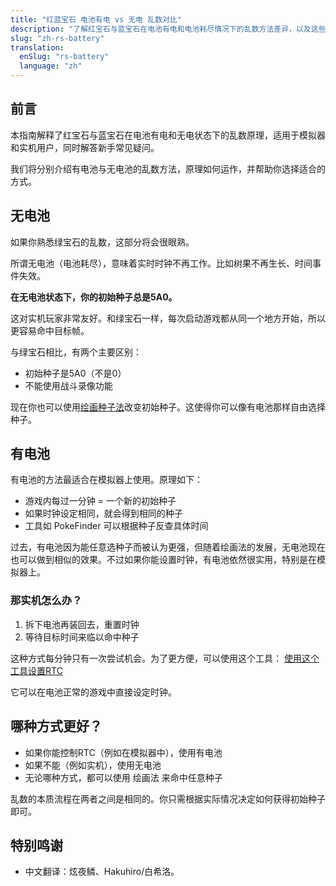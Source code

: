 ```yaml
---
title: "红蓝宝石 电池有电 vs 无电 乱数对比"
description: "了解红宝石与蓝宝石在电池有电和电池耗尽情况下的乱数方法差异，以及这些差异如何影响宝可梦结果。"
slug: "zh-rs-battery"
translation:
  enSlug: "rs-battery"
  language: "zh"
---
```


## 前言

本指南解释了红宝石与蓝宝石在电池有电和无电状态下的乱数原理，适用于模拟器和实机用户，同时解答新手常见疑问。

我们将分别介绍有电池与无电池的乱数方法，原理如何运作，并帮助你选择适合的方式。

## 无电池

如果你熟悉绿宝石的乱数，这部分将会很眼熟。

所谓无电池（电池耗尽），意味着实时时钟不再工作。比如树果不再生长、时间事件失效。

**在无电池状态下，你的初始种子总是5A0。**

这对实机玩家非常友好。和绿宝石一样，每次启动游戏都从同一个地方开始，所以更容易命中目标帧。

与绿宝石相比，有两个主要区别：

- 初始种子是5A0（不是0）
- 不能使用战斗录像功能

现在你也可以使用[绘画种子法](/emerald-painting-rng)改变初始种子。这使得你可以像有电池那样自由选择种子。

## 有电池

有电池的方法最适合在模拟器上使用。原理如下：

- 游戏内每过一分钟 = 一个新的初始种子
- 如果时钟设定相同，就会得到相同的种子
- 工具如 PokeFinder 可以根据种子反查具体时间

过去，有电池因为能任意选种子而被认为更强，但随着绘画法的发展，无电池现在也可以做到相似的效果。不过如果你能设置时钟，有电池依然很实用，特别是在模拟器上。

### 那实机怎么办？

1. 拆下电池再装回去，重置时钟
2. 等待目标时间来临以命中种子

这种方式每分钟只有一次尝试机会。为了更方便，可以使用这个工具：
[使用这个工具设置RTC](https://github.com/megaboyexe/GBA_RTCRead)

它可以在电池正常的游戏中直接设定时钟。

## 哪种方式更好？

- 如果你能控制RTC（例如在模拟器中），使用有电池
- 如果不能（例如实机），使用无电池
- 无论哪种方式，都可以使用 绘画法 来命中任意种子

乱数的本质流程在两者之间是相同的。你只需根据实际情况决定如何获得初始种子即可。

## 特别鸣谢

- 中文翻译：炫夜鳞、Hakuhiro/白希洛。
